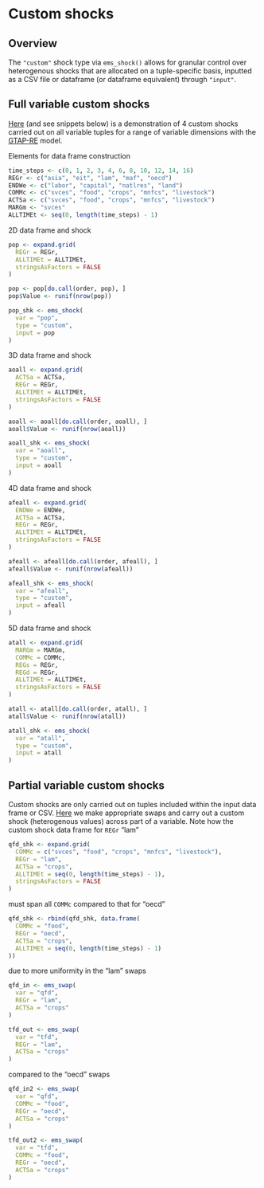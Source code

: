 # Custom shocks

## Overview
The `"custom"` shock type via `ems_shock()` allows for granular control over heterogenous shocks that are allocated on a tuple-specific basis, inputted as a CSV file or dataframe (or dataframe equivalent) through `"input"`.

## Full variable custom shocks
[Here](https://github.com/teemsphere/teems-scripts/blob/main/GTAP-REv1/v11_cst_fullvar_df_year.R) (and see snippets below) is a demonstration of 4 custom shocks carried out on all variable tuples for a range of variable dimensions with the [GTAP-RE](https://github.com/teemsphere/teems-models/tree/main/GTAP-REv1) model.

Elements for data frame construction
```r
time_steps <- c(0, 1, 2, 3, 4, 6, 8, 10, 12, 14, 16)
REGr <- c("asia", "eit", "lam", "maf", "oecd")
ENDWe <- c("labor", "capital", "natlres", "land")
COMMc <- c("svces", "food", "crops", "mnfcs", "livestock")
ACTSa <- c("svces", "food", "crops", "mnfcs", "livestock")
MARGm <- "svces"
ALLTIMEt <- seq(0, length(time_steps) - 1)
```

2D data frame and shock
```r
pop <- expand.grid(
  REGr = REGr,
  ALLTIMEt = ALLTIMEt,
  stringsAsFactors = FALSE
)

pop <- pop[do.call(order, pop), ]
pop$Value <- runif(nrow(pop))

pop_shk <- ems_shock(
  var = "pop",
  type = "custom",
  input = pop
)
```
3D data frame and shock
```r
aoall <- expand.grid(
  ACTSa = ACTSa,
  REGr = REGr,
  ALLTIMEt = ALLTIMEt,
  stringsAsFactors = FALSE
)

aoall <- aoall[do.call(order, aoall), ]
aoall$Value <- runif(nrow(aoall))

aoall_shk <- ems_shock(
  var = "aoall",
  type = "custom",
  input = aoall
)
```
4D data frame and shock
```r
afeall <- expand.grid(
  ENDWe = ENDWe,
  ACTSa = ACTSa,
  REGr = REGr,
  ALLTIMEt = ALLTIMEt,
  stringsAsFactors = FALSE
)

afeall <- afeall[do.call(order, afeall), ]
afeall$Value <- runif(nrow(afeall))

afeall_shk <- ems_shock(
  var = "afeall",
  type = "custom",
  input = afeall
)
```
5D data frame and shock
```r
atall <- expand.grid(
  MARGm = MARGm,
  COMMc = COMMc,
  REGs = REGr,
  REGd = REGr,
  ALLTIMEt = ALLTIMEt,
  stringsAsFactors = FALSE
)

atall <- atall[do.call(order, atall), ]
atall$Value <- runif(nrow(atall))

atall_shk <- ems_shock(
  var = "atall",
  type = "custom",
  input = atall
)
```

## Partial variable custom shocks
Custom shocks are only carried out on tuples included within the input data frame or CSV. [Here](https://github.com/teemsphere/teems-scripts/blob/main/GTAP-REv1/v11_cst_partvar_df.R) we make appropriate swaps and carry out a custom shock (heterogenous values) across part of a variable. Note how the custom shock data frame for `REGr` "lam"
```r
qfd_shk <- expand.grid(
  COMMc = c("svces", "food", "crops", "mnfcs", "livestock"),
  REGr = "lam",
  ACTSa = "crops",
  ALLTIMEt = seq(0, length(time_steps) - 1),
  stringsAsFactors = FALSE
)
```
must span all `COMMc` compared to that for "oecd"
```r
qfd_shk <- rbind(qfd_shk, data.frame(
  COMMc = "food",
  REGr = "oecd",
  ACTSa = "crops",
  ALLTIMEt = seq(0, length(time_steps) - 1)
))
```
due to more uniformity in the "lam" swaps
```r
qfd_in <- ems_swap(
  var = "qfd",
  REGr = "lam",
  ACTSa = "crops"
)

tfd_out <- ems_swap(
  var = "tfd",
  REGr = "lam",
  ACTSa = "crops"
)
```
compared to the "oecd" swaps
```r
qfd_in2 <- ems_swap(
  var = "qfd",
  COMMc = "food",
  REGr = "oecd",
  ACTSa = "crops"
)

tfd_out2 <- ems_swap(
  var = "tfd",
  COMMc = "food",
  REGr = "oecd",
  ACTSa = "crops"
)
```
